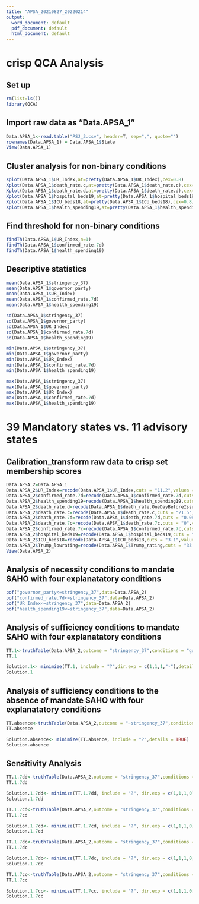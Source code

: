 ```yaml
---
title: "APSA_20210827_20220214"
output:
  word_document: default
  pdf_document: default
  html_document: default
---
```


# crisp QCA Analysis
## Set up
```r
rm(list=ls())
library(QCA)
```
## Import raw data as "Data.APSA_1"
```r
Data.APSA_1<-read.table("PSJ_3.csv", header=T, sep=",", quote="")
rownames(Data.APSA_1) = Data.APSA_1$State
View(Data.APSA_1)
```
## Cluster analysis for non-binary conditions
```r
Xplot(Data.APSA_1$UR_Index,at=pretty(Data.APSA_1$UR_Index),cex=0.8)
Xplot(Data.APSA_1$death_rate.c,at=pretty(Data.APSA_1$death_rate.c),cex=0.8)
Xplot(Data.APSA_1$death_rate.d,at=pretty(Data.APSA_1$death_rate.d),cex=0.8)
Xplot(Data.APSA_1$hospital_beds19,at=pretty(Data.APSA_1$hospital_beds19),cex=0.8)
Xplot(Data.APSA_1$ICU_beds18,at=pretty(Data.APSA_1$ICU_beds18),cex=0.8)
Xplot(Data.APSA_1$health_spending19,at=pretty(Data.APSA_1$health_spending19),cex=0.8)
```
## Find threshold for non-binary conditions
```r
findTh(Data.APSA_1$UR_Index,n=1)
findTh(Data.APSA_1$confirmed_rate.7d)
findTh(Data.APSA_1$health_spending19)
```

## Descriptive statistics
```r
mean(Data.APSA_1$stringency_37)
mean(Data.APSA_1$governor_party)
mean(Data.APSA_1$UR_Index)
mean(Data.APSA_1$confirmed_rate.7d)
mean(Data.APSA_1$health_spending19)
```


```r
sd(Data.APSA_1$stringency_37)
sd(Data.APSA_1$governor_party)
sd(Data.APSA_1$UR_Index)
sd(Data.APSA_1$confirmed_rate.7d)
sd(Data.APSA_1$health_spending19)
```


```r
min(Data.APSA_1$stringency_37)
min(Data.APSA_1$governor_party)
min(Data.APSA_1$UR_Index)
min(Data.APSA_1$confirmed_rate.7d)
min(Data.APSA_1$health_spending19)
```

```r
max(Data.APSA_1$stringency_37)
max(Data.APSA_1$governor_party)
max(Data.APSA_1$UR_Index)
max(Data.APSA_1$confirmed_rate.7d)
max(Data.APSA_1$health_spending19)
```

# 39 Mandatory states vs. 11 advisory states
## Calibration_transform raw data to crisp set membership scores
```r
Data.APSA_2=Data.APSA_1
Data.APSA_2$UR_Index=recode(Data.APSA_1$UR_Index,cuts = "11.2",values = "0,1")
Data.APSA_2$confirmed_rate.7d=recode(Data.APSA_1$confirmed_rate.7d,cuts = "10",values = "0,1")
Data.APSA_2$health_spending19=recode(Data.APSA_1$health_spending19,cuts = "60",values = "0,1")
Data.APSA_2$death_rate.d=recode(Data.APSA_1$death_rate.OneDayBeforeIssue,cuts = "0.5",values = "0,1")
Data.APSA_2$death_rate.c=recode(Data.APSA_1$death_rate.c,cuts = "21.5",values = "0,1")
Data.APSA_2$death_rate.7d=recode(Data.APSA_1$death_rate.7d,cuts = "0.08",values = "0,1")
Data.APSA_2$death_rate.7c=recode(Data.APSA_1$death_rate.7c,cuts = "0",values = "0,1")
Data.APSA_2$confirmed_rate.7c=recode(Data.APSA_1$confirmed_rate.7c,cuts = "9.5",values = "0,1")
Data.APSA_2$hospital_beds19=recode(Data.APSA_1$hospital_beds19,cuts = "3",values = "0,1")
Data.APSA_2$ICU_beds18=recode(Data.APSA_1$ICU_beds18,cuts = "3.1",values = "0,1")
Data.APSA_2$Trump_lowrating=recode(Data.APSA_1$Trump_rating,cuts = "33.5",values = "0,1")
View(Data.APSA_2)
```

## Analysis of necessity conditions to mandate SAHO with four explanatatory conditions
```r
pof("governor_party<=stringency_37",data=Data.APSA_2)
pof("confirmed_rate.7d<=stringency_37",data=Data.APSA_2)
pof("UR_Index<=stringency_37",data=Data.APSA_2)
pof("health_spending19<=stringency_37",data=Data.APSA_2)
```

## Analysis of sufficiency conditions to mandate SAHO with four explanatatory conditions
```r
TT.1<-truthTable(Data.APSA_2,outcome = "stringency_37",conditions = "governor_party,UR_Index,confirmed_rate.7d,health_spending19",incl.cut=c(0.75), complete=T, show.cases = T,sort.by ="incl, n", decreasing=T)
TT.1
```

```r
Solution.1<- minimize(TT.1, include = "?",dir.exp = c(1,1,1,"-"),details = TRUE)
Solution.1
```
## Analysis of sufficiency conditions to the absence of mandate SAHO with four explanatatory conditions
```r
TT.absence<-truthTable(Data.APSA_2,outcome = "~stringency_37",conditions = "governor_party,UR_Index,confirmed_rate.7d,health_spending19",incl.cut=c(0.75), complete=T, show.cases = T,sort.by ="incl, n", decreasing=T)
TT.absence
```

```r
Solution.absence<- minimize(TT.absence, include = "?",details = TRUE)
Solution.absence
```
## Sensitivity Analysis 
```r
TT.1.7dd<-truthTable(Data.APSA_2,outcome = "stringency_37",conditions = "governor_party,UR_Index,death_rate.7d,health_spending19",incl.cut=c(0.75), complete=T, show.cases = T,sort.by ="incl, n", decreasing=T)
TT.1.7dd
```

```r
Solution.1.7dd<- minimize(TT.1.7dd, include = "?", dir.exp = c(1,1,1,0), details = TRUE)
Solution.1.7dd
```

```r
TT.1.7cd<-truthTable(Data.APSA_2,outcome = "stringency_37",conditions = "governor_party,UR_Index,death_rate.7c,health_spending19",incl.cut=c(0.75), complete=T, show.cases = T,sort.by ="incl, n", decreasing=T)
TT.1.7cd
```


```r
Solution.1.7cd<- minimize(TT.1.7cd, include = "?", dir.exp = c(1,1,1,0), details = TRUE)
Solution.1.7cd
```

```r
TT.1.7dc<-truthTable(Data.APSA_2,outcome = "stringency_37",conditions = "governor_party,UR_Index,confirmed_rate.7d,health_spending19",incl.cut=c(0.75), complete=T, show.cases = T,sort.by ="incl, n", decreasing=T)
TT.1.7dc
```

```r
Solution.1.7dc<- minimize(TT.1.7dc, include = "?", dir.exp = c(1,1,1,0), details = TRUE)
Solution.1.7dc
```

```r
TT.1.7cc<-truthTable(Data.APSA_2,outcome = "stringency_37",conditions = "governor_party,UR_Index,confirmed_rate.7c,health_spending19",incl.cut=c(0.75), complete=T, show.cases = T,sort.by ="incl, n", decreasing=T)
TT.1.7cc
```


```r
Solution.1.7cc<- minimize(TT.1.7cc, include = "?", dir.exp = c(1,1,1,0), details = TRUE)
Solution.1.7cc
```